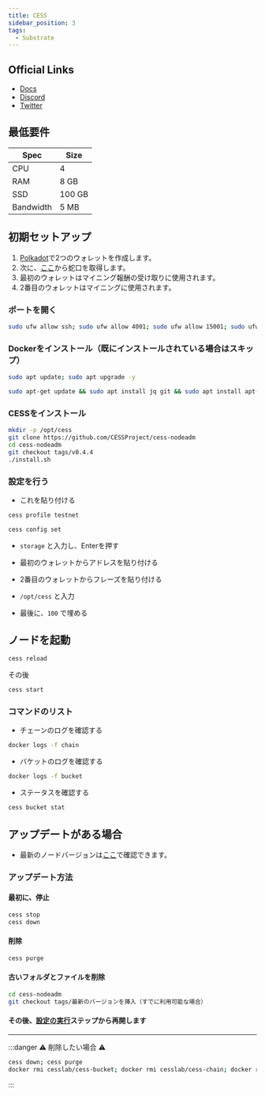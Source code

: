 ```yaml
---
title: CESS
sidebar_position: 3
tags:
  - Substrate
---
```


## Official Links
- [Docs](https://docs.cess.cloud/cess-build-book/storage-miner)
- [Discord](https://discord.gg/mj3u57BkDv)
- [Twitter](https://twitter.com/CESS_Storage)


## 最低要件

| Spec | Size |
|----------|----------|
| CPU | 4 |
| RAM | 8 GB |
| SSD | 100 GB |
| Bandwidth | 5 MB |

## 初期セットアップ

1. [Polkadot](https://polkadot.js.org/apps/?rpc=wss%3A%2F%2Ftestnet-rpc1.cess.cloud%2Fws%2F#/accounts)で2つのウォレットを作成します。
2. 次に、[ここ](https://testnet-faucet.cess.cloud/)から蛇口を取得します。
3. 最初のウォレットはマイニング報酬の受け取りに使用されます。
4. 2番目のウォレットはマイニングに使用されます。

### ポートを開く

```bash
sudo ufw allow ssh; sudo ufw allow 4001; sudo ufw allow 15001; sudo ufw enable
```

### Dockerをインストール（既にインストールされている場合はスキップ）

```bash
sudo apt update; sudo apt upgrade -y
```

```bash
sudo apt-get update && sudo apt install jq git && sudo apt install apt-transport-https ca-certificates curl software-properties-common -y && curl -fsSL https://download.docker.com/linux/ubuntu/gpg | sudo apt-key add - && sudo add-apt-repository "deb [arch=amd64] https://download.docker.com/linux/ubuntu focal stable" && sudo apt-get install docker-ce docker-ce-cli containerd.io docker-compose-plugin -y
```

### CESSをインストール

```bash
mkdir -p /opt/cess
git clone https://github.com/CESSProject/cess-nodeadm
cd cess-nodeadm
git checkout tags/v0.4.4
./install.sh
```

### 設定を行う

- これを貼り付ける

```bash
cess profile testnet
```

```bash
cess config set
```

- `storage` と入力し、Enterを押す

- 最初のウォレットからアドレスを貼り付ける

- 2番目のウォレットからフレーズを貼り付ける

- `/opt/cess` と入力

- 最後に、`100` で埋める

## ノードを起動

```bash
cess reload
```

その後

```bash
cess start
```

### コマンドのリスト

- チェーンのログを確認する

```bash
docker logs -f chain
```

- バケットのログを確認する

```bash
docker logs -f bucket
```

- ステータスを確認する

```bash
cess bucket stat
```

## アップデートがある場合

- 最新のノードバージョンは[ここ](https://github.com/CESSProject/cess-nodeadm/tags)で確認できます。

### アップデート方法

#### 最初に、停止

```bash
cess stop
cess down
```

#### 削除

```bash
cess purge
```

#### 古いフォルダとファイルを削除

```bash
cd cess-nodeadm
git checkout tags/最新のバージョンを挿入（すでに利用可能な場合）
```

#### その後、[設定の実行](#set-configuration)ステップから再開します

---

:::danger
⚠️ 削除したい場合 ⚠️


```bash
cess down; cess purge
docker rmi cesslab/cess-bucket; docker rmi cesslab/cess-chain; docker rmi cesslab/config-gen; docker rmi containrrr/watchtower
```

:::
